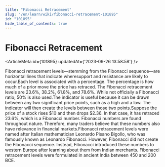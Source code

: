 ```yaml
---
title: "Fibonacci Retracement"
slug: "/en/learn/wiki/fibonacci-retracement-101895"
id: "101895"
hide_table_of_contents: true
---
```



# Fibonacci Retracement

<ArticleMeta id={101895} updatedAt={'2023-09-26 13:58:58'} />
<div className='border-solid border-b border-t-0 my-4 border-[var(--ifm-color-gray-300)]' />

Fibonacci retracement levels—stemming from the Fibonacci sequence—are horizontal lines that indicate wheresupport and resistance are likely to occur.Each level is associated with a percentage. The percentage is how much of a prior move the price has retraced. The Fibonacci retracement levels are 23.6%, 38.2%, 61.8%, and 78.6%. While not officially a Fibonacci ratio, 50% is also used.The indicator is useful because it can be drawn between any two significant price points, such as a high and a low. The indicator will then create the levels between those two points.Suppose the price of a stock rises $10 and then drops $2.36. In that case, it has retraced 23.6%, which is a Fibonacci number. Fibonacci numbers are found throughout nature. Therefore, many traders believe that these numbers also have relevance in financial markets.Fibonacci retracement levels were named after Italian mathematician Leonardo Pisano Bigollo, who was famously known as Leonardo Fibonacci. However, Fibonacci did not create the Fibonacci sequence. Instead, Fibonacci introduced these numbers to western Europe after learning about them from Indian merchants. Fibonacci retracement levels were formulated in ancient India between 450 and 200 BCE.
